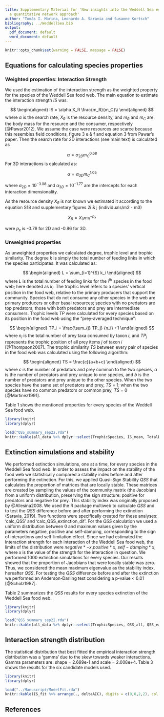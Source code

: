 ```yaml
---
title: Supplementary Material for 'New insights into the Weddell Sea ecosystem applying
  a quantitative network approach'
author: "Tomás I. Marina, Leonardo A. Saravia and Susanne Kortsch"
bibliography: ../WeddellSea.bib
output:
  pdf_document: default
  word_document: default
---
```


```r
knitr::opts_chunk$set(warning = FALSE, message = FALSE) 
```

## Equations for calculating species properties

### Weighted properties: Interaction Strength

We used the estimation of the interaction strength as the weighted property for the species of the Weddell Sea food web. The main equation to estimate the interaction strength $IS$ was:

$$
\begin{aligned}
IS = \alpha X_R \frac{m_R}{m_C}\\
\end{aligned}
$$
where $\alpha$ is the search rate, $X_R$ is the resource density, and $m_R$ and $m_C$ are the body mass for the resource and the consumer, respectively [@Pawar2012]. We assume the case were resources are scarce because this resembles field conditions, figure 3 e & f and equation 3 from Pawar's paper.
Then the search rate for 2D interactions (see main text) is calculated as

$$\alpha = \alpha_{2D} m_C^{0.68}$$
For 3D interactions is calculated as: 

$$\alpha = \alpha_{3D} m_C^{1.05}$$

where $\alpha_{2D}=10^{-3.08}$ and $\alpha_{3D}=10^{-1.77}$ are the intercepts for each interaction dimensionality.

As the resource density $X_R$ is not known we estimated it according to the equation S18 and supplementary figures 2i & j (individuals/m2 - m3)

$$X_R = X_0 m_R^{-p_x}$$

were $p_x$ is -0.79 for 2D and -0.86 for 3D. 

### Unweighted properties

As unweighted properties we calculated degree, trophic level and trophic similarity.
The degree $k$ is simply the total number of feeding links in which the species participates. It was calculated as:

$$
\begin{aligned}
L = \sum_{i=1}^{S} k_i
\end{aligned}
$$
where $L$ is the total number of feeding links for the $i^{th}$ species in the food web; here denoted as $k_i$.
The trophic level refers to a species’ vertical position in the food web, relative to the primary producers that support the community. Species that do not consume any other species in the web are primary producers or other basal resources; species with no predators are top predators; those with both predators and prey are intermediate consumers. Trophic levels $TP$ were calculated for every species based on its position in the food web using the “prey-averaged technique”:

$$
\begin{aligned}
TP_i = \frac{\sum_{j} TP_j} {n_i} +1
\end{aligned}
$$
where $n_i$ is the total number of prey taxa consumed by taxon $i$, and $TP_j$ represents the trophic position of all prey items $j$ of taxon $i$ [@Thompson2007].
The trophic similarity $TS$ between every pair of species in the food web was calculated using the following algorithm:

$$
\begin{aligned}
TS = \frac{c}{a+b+c}
\end{aligned}
$$
where $c$ is the number of predators and prey common to the two species, $a$ is the number of predators and prey unique to one species, and $b$ is the number of predators and prey unique to the other species. When the two species have the same set of predators and prey, $TS$ = 1; when the two species have no common predators or common prey, $TS$ = 0 [@Martinez1991].

Table 1 shows the mentioned properties for every species of the Weddell Sea food web.

```r
library(knitr)
library(dplyr)

load("QSS_summary_sep22.rda")
knitr::kable(all_data %>% dplyr::select(TrophicSpecies, IS_mean, TotalDegree, TL, meanTrophicSimil) %>% arrange(., desc(IS_mean)), digits = c(0,7,0,2,3), col.names = c("Species","IS_mean", "Degree", "TL", "TS"), caption = "Weighted (interaction strength) and unweighted properties of the species of Weddell Sea food web. Ordered by decreasing mean interaction strength. IS_mean = mean interaction strength, TL = trophic level, TS = trophic similarity.")

```

## Extinction simulations and stability

We performed extinction simulations, one at a time, for every species in the Weddell Sea food web. In order to assess the impact on the stability of the food web we statistically compared a stability index before and after performing the extinction. For this, we applied Quasi-Sign Stability $QSS$ that calculates the proportion of matrices that are locally stable. These matrices are created by sampling the values of the community matrix (the Jacobian) from a uniform distribution, preserving the sign structure: positive for predators and negative for prey. This stability index was originally proposed by @Allesina2008.
We used the R package multiweb to calculate $QSS$ and to test the $QSS$ difference before and after performing the extinction (Saravia, 2019). Two functions were specifically created for these analyses: ‘calc_QSS’ and ‘calc_QSS_extinction_dif’.
For the $QSS$ calculation we used a uniform distribution between 0 and maximum values given by the parameters negative, positive and self-damping, corresponding to the sign of interactions and self-limitation effect. Since we had estimated the interaction strength for each interaction of the Weddell Sea food web, the limits of the distribution were $negative*-x$,$positive*x$, $self-damping*x$, where $x$ is the value of the strength for the interaction in question.
We performed 1000 extinction simulations for every species. Our results showed that the proportion of Jacobians that were locally stable was zero. Thus, we considered the mean maximum eigenvalue as the stability index, hereafter $QSS$. For testing the $QSS$ difference before and after the extinction we performed an Anderson-Darling test considering a p-value < 0.01 [@Scholz1987].

Table 2 summarizes the $QSS$ results for every species extinction of the Weddell Sea food web.

```r
library(knitr)
library(dplyr)

load("QSS_summary_sep22.rda")
knitr::kable(all_data %>% dplyr::select(TrophicSpecies, QSS_all, QSS_ext, difQSS, Ad_pvalue) %>% arrange(., Ad_pvalue), digits = c(0,7,7,7,41), col.names = c("Species", "QSS_all", "QSS_ext", "difQSS", "AD_pvalue"), caption = "Summary of Quasi-Sign Stability (QSS) results before and after performing extinction simulations in the Weddell Sea food web. Ordered by increasing p-values of the Anderson-Darling test. QSS_all = Mean Quasi-Sign Stability before the extinction (whole food web), QSS_ext = Mean Quasi-Sign Stability after the extinction, difQSS = QSS difference between 'QSS_all' and 'QSS_ext', AD_pvalue = p-value for the Anderson-Darling test.")

```

## Interaction strength distribution

The statistical distribution that best fitted the empirical interaction strength distribution was a ‘gamma’ due to the skew towards weaker interactions. Gamma parameters are: shape = 2.699e-1 and scale = 2.008e+4. Table 3 shows the results for the six candidate models used.

```r
library(knitr)
library(dplyr)

load("../Manuscript/ModelFit.rda")
knitr::kable(IS_fit %>% arrange(., deltaAIC), digits = c(0,0,2,2), col.names = c("Model", "df", "AIC", "deltaAIC"), caption = "Model comparison for the distribution of interaction strengths of the Weddell Sea food web. Order by best fit. References: df = degrees of freedom, AIC = Akaike Information Criterion, deltaAIC = difference with best fit. Log-Normal is the best model.")

```

## References